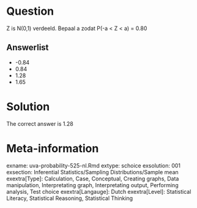 Question
========

Z is N(0,1) verdeeld. Bepaal a zodat P(-a < Z < a) = 0.80 

Answerlist
----------
* -0.84
* 0.84
* 1.28
* 1.65

Solution
========

The correct answer is  1.28 

Meta-information
================
exname: uva-probability-525-nl.Rmd 
extype: schoice 
exsolution: 001 
exsection: Inferential Statistics/Sampling Distributions/Sample mean
exextra[Type]: Calculation, Case, Conceptual, Creating graphs, Data manipulation, Interpretating graph, Interpretating output, Performing analysis, Test choice 
exextra[Langauge]: Dutch 
exextra[Level]: Statistical Literacy, Statistical Reasoning, Statistical Thinking 
